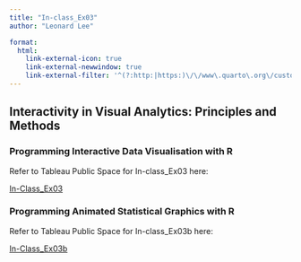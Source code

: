 ```yaml
---
title: "In-class_Ex03"
author: "Leonard Lee"

format:
  html:
    link-external-icon: true
    link-external-newwindow: true
    link-external-filter: '^(?:http:|https:)\/\/www\.quarto\.org\/custom'
---
```


## Interactivity in Visual Analytics: Principles and Methods

### Programming Interactive Data Visualisation with R
::: {.callout-note collapse="true"}
Refer to Tableau Public Space for In-class_Ex03 here:

[In-Class_Ex03](https://public.tableau.com/views/In-class_Ex03_16827493124620/SalesversusProfit?:language=en-US&:display_count=n&:origin=viz_share_link)
:::


### Programming Animated Statistical Graphics with R

::: {.callout-note collapse="true"}
Refer to Tableau Public Space for In-class_Ex03b here:

[In-Class_Ex03b](https://public.tableau.com/views/In-class_Ex03b/Dashboard1?:language=en-US&:display_count=n&:origin=viz_share_link)
:::
